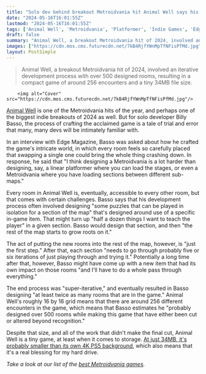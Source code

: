 ```yaml
---
title: "Solo dev behind breakout Metroidvania hit Animal Well says his game has 256 encounters, but he had to cut at least 500 of them during development"
date: "2024-05-16T16:01:55Z"
lastmod: "2024-05-16T16:01:55Z"
tags: ['Animal Well', 'Metroidvania', 'Platformer', 'Indie Games', 'Edge Magazine', 'PS5']
draft: false
summary: "Animal Well, a breakout Metroidvania hit of 2024, involved an iterative development process with over 500 designed rooms, resulting in a compact game of around 256 encounters and a tiny 34MB file size."
images: ["https://cdn.mos.cms.futurecdn.net/7kB4RjfYWnMpTfNFisPfMd.jpg"]
layout: PostSimple
---
```

> Animal Well, a breakout Metroidvania hit of 2024, involved an iterative development process with over 500 designed rooms, resulting in a compact game of around 256 encounters and a tiny 34MB file size.


        <img alt="Cover" src="https://cdn.mos.cms.futurecdn.net/7kB4RjfYWnMpTfNFisPfMd.jpg"/>
        
[Animal Well](https://www.gamesradar.com/games/animal-well-review/) is one of the Metroidvania hits of the year, and perhaps one of the biggest indie breakouts of 2024 as well. But for solo developer Billy Basso, the process of crafting the acclaimed game is a tale of trial and error that many, many devs will be intimately familiar with.

In an interview with Edge Magazine, Basso was asked about how he crafted the game's intricate world, in which every room feels so carefully placed that swapping a single one could bring the whole thing crashing down. In response, he said that "I think designing a Metroidvania is a lot harder than designing, say, a linear platformer where you can load the stages, or even a Metroidvania where you have loading sections between different sub-maps."

Every room in Animal Well is, eventually, accessible to every other room, but that comes with certain challenges. Basso says that his development process often involved designing "some puzzles that can be played in isolation for a section of the map" that's designed around use of a specific in-game item. That might turn up "half a dozen things I want to teach the player" in a given section. Basso would design that section, and then "the rest of the map starts to grow roots on it."

The act of putting the new rooms into the rest of the map, however, is "just the first step." After that, each section "needs to go through probably five or six iterations of just playing through and trying it." Potentially a long time after that, however, Basso might have come up with a new item that had its own impact on those rooms "and I'll have to do a whole pass through everything."

The end process was "super-iterative," and eventually resulted in Basso designing "at least twice as many rooms that are in the game." Animal Well's roughly 16 by 16 grid means that there are around 256 different encounters in the game, which means that Basso estimates he "probably designed over 500 rooms while making this game that have either been cut or altered beyond recognition."

Despite that size, and all of the work that didn't make the final cut, Animal Well is a tiny game, at least when it comes to storage. [At just 34MB, it's probably smaller than its own 4K PS5 background](https://www.gamesradar.com/games/platformer/in-an-era-of-100gb-games-breakout-metroidvania-hit-animal-well-is-only-34mb-so-small-that-its-4k-ps5-background-is-likely-larger-than-the-game/), which also means that it's a real blessing for my hard drive.

*Take a look at our list of the *[<em>best Metroidvania games</em>](https://www.gamesradar.com/best-metroidvania-games/)*.*
        